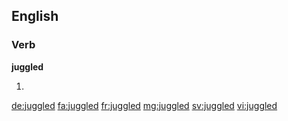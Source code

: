 ==English==

===Verb===
'''juggled'''

# {{past of|juggle}}

[[de:juggled]]
[[fa:juggled]]
[[fr:juggled]]
[[mg:juggled]]
[[sv:juggled]]
[[vi:juggled]]